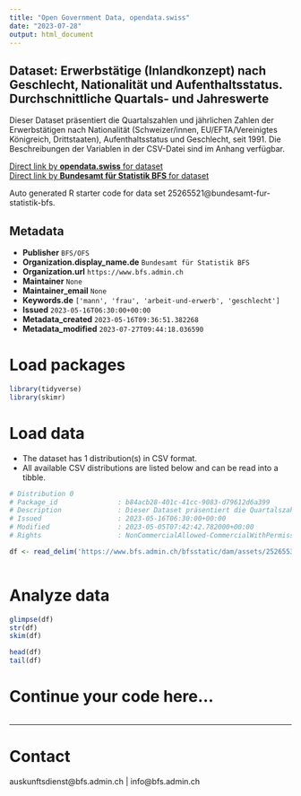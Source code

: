 ```yaml
---
title: "Open Government Data, opendata.swiss"
date: "2023-07-28"
output: html_document
---
```


## Dataset: Erwerbstätige (Inlandkonzept) nach Geschlecht, Nationalität und Aufenthaltsstatus. Durchschnittliche Quartals- und Jahreswerte

Dieser Dataset präsentiert die Quartalszahlen und jährlichen Zahlen der Erwerbstätigen nach Nationalität (Schweizer/innen, EU/EFTA/Vereinigtes Königreich, Drittstaaten), Aufenthaltsstatus und Geschlecht, seit 1991. Die Beschreibungen der Variablen in der CSV-Datei sind im Anhang verfügbar.

[Direct link by **opendata.swiss** for dataset](https://opendata.swiss/de/dataset/erwerbstatige-inlandkonzept-nach-geschlecht-nationalitat-und-aufenthaltsstatus-durchschnittlich15)<br>
[Direct link by **Bundesamt für Statistik BFS** for dataset](https://www.bfs.admin.ch/asset/de/ts-x-03.02.01.06)

Auto generated R starter code for data set 25265521@bundesamt-fur-statistik-bfs.

## Metadata

- **Publisher** `BFS/OFS`
- **Organization.display_name.de** `Bundesamt für Statistik BFS`
- **Organization.url** `https://www.bfs.admin.ch`
- **Maintainer** `None`
- **Maintainer_email** `None`
- **Keywords.de** `['mann', 'frau', 'arbeit-und-erwerb', 'geschlecht']`
- **Issued** `2023-05-16T06:30:00+00:00`
- **Metadata_created** `2023-05-16T09:36:51.382268`
- **Metadata_modified** `2023-07-27T09:44:18.036590`


# Load packages

```r

library(tidyverse)
library(skimr)

```

# Load data

-   The dataset has 1 distribution(s) in CSV format.
-   All available CSV distributions are listed below and can be read into a tibble.

```r

# Distribution 0
# Package_id               : b84acb28-401c-41cc-9083-d79612d6a399
# Description              : Dieser Dataset präsentiert die Quartalszahlen und jährlichen Zahlen der Erwerbstätigen nach Nationalität (Schweizer/innen, EU/EFTA/Vereinigtes Königreich, Drittstaaten), Aufenthaltsstatus und Geschlecht, seit 1991. Die Beschreibungen der Variablen in der CSV-Datei sind im Anhang verfügbar.
# Issued                   : 2023-05-16T06:30:00+00:00
# Modified                 : 2023-05-05T07:42:42.782000+00:00
# Rights                   : NonCommercialAllowed-CommercialWithPermission-ReferenceRequired

df <- read_delim('https://www.bfs.admin.ch/bfsstatic/dam/assets/25265532/master')



```

# Analyze data

```r

glimpse(df)
str(df)
skim(df)

head(df)
tail(df)

```

# Continue your code here...

```r

```

------------------------------------------------------------------------

# Contact

auskunftsdienst@bfs.admin.ch | info@bfs.admin.ch
